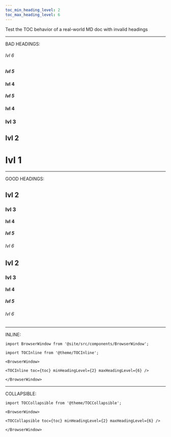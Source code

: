 ```yaml
---
toc_min_heading_level: 2
toc_max_heading_level: 6
---
```


Test the TOC behavior of a real-world MD doc with invalid headings

---

BAD HEADINGS:

###### lvl 6

##### lvl 5

#### lvl 4

##### lvl 5

#### lvl 4

### lvl 3

## lvl 2

# lvl 1

---

GOOD HEADINGS:

## lvl 2

### lvl 3

#### lvl 4

##### lvl 5

###### lvl 6

## lvl 2

### lvl 3

#### lvl 4

##### lvl 5

###### lvl 6

---

INLINE:

```mdx-code-block
import BrowserWindow from '@site/src/components/BrowserWindow';

import TOCInline from '@theme/TOCInline';

<BrowserWindow>

<TOCInline toc={toc} minHeadingLevel={2} maxHeadingLevel={6} />

</BrowserWindow>
```

---

COLLAPSIBLE:

```mdx-code-block
import TOCCollapsible from '@theme/TOCCollapsible';

<BrowserWindow>

<TOCCollapsible toc={toc} minHeadingLevel={2} maxHeadingLevel={6} />

</BrowserWindow>
```
